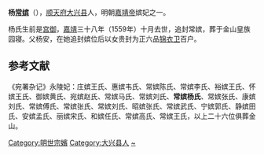{{東亞女性歷史人物
|名稱 =常嫔杨氏
|身份 =明朝妃嫔
|位號= 宫御→嫔（追封）
|徽號= 常
|出生地= 
|逝世年=1559年
|墳墓=北京金山
|父親=杨安
|夫=[[明世宗|嘉靖帝]]
}}

'''杨[[常嫔|常嫔]]'''（{{bd|16世纪||1559年|}}），[[顺天府|顺天府]][[大兴县_(金朝)|大兴县]]人，明朝[[明世宗|嘉靖帝]]嫔妃之一。

杨氏生前是[[庶妃|宫御]]，[[嘉靖|嘉靖]]三十八年（1559年）十月去世，追封常嫔，葬于金山皇族园寝。父杨安，在她追封嫔位后以女贵封为正六品[[锦衣卫|锦衣卫]]百户。

==参考文献==
《宛署杂记》永陵妃：庄嫔王氏、惠嫔韦氏、常嫔陈氏、常嫔李氏、裕嫔王氏、怀嫔王氏、御嫔黄氏、宛嫔赵氏、常嫔马氏、常嫔刘氏、'''常嫔杨氏'''、常嫔张氏、康嫔刘氏、常嫔傅氏、常嫔张氏、常嫔刘氏、昭嫔张氏、常嫔武氏、宁嫔郭氏、静嫔田氏、安嫔孟氏、丽嫔宋氏、和嫔任氏、常嫔高氏、常嫔王氏，以上二十六位俱葬金山。

{{明世宗皇室}}

[[Category:明世宗嬪|Category:明世宗嬪]]
[[Category:大兴县人|Category:大兴县人]]
[[Category:杨姓|~]]